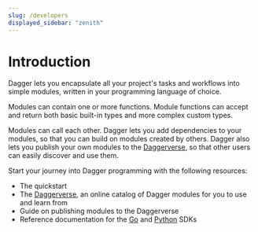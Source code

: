 ```yaml
---
slug: /developers
displayed_sidebar: "zenith"
---
```



# Introduction

<PartialExperimentalDocs />

Dagger lets you encapsulate all your project's tasks and workflows into simple modules, written in your programming language of choice.

Modules can contain one or more functions. Module functions can accept and return both basic built-in types and more complex custom types.

Modules can call each other. Dagger lets you add dependencies to your modules, so that you can build on modules created by others. Dagger also lets you publish your own modules to the [Daggerverse](https://daggerverse.dev), so that other users can easily discover and use them.

Start your journey into Dagger programming with the following resources:

- The quickstart
- The [Daggerverse](https://daggerverse.dev), an online catalog of Dagger modules for you to use and learn from
- Guide on publishing modules to the Daggerverse
- Reference documentation for the [Go](https://pkg.go.dev/dagger.io/dagger) and [Python](https://dagger-io.readthedocs.org/) SDKs
